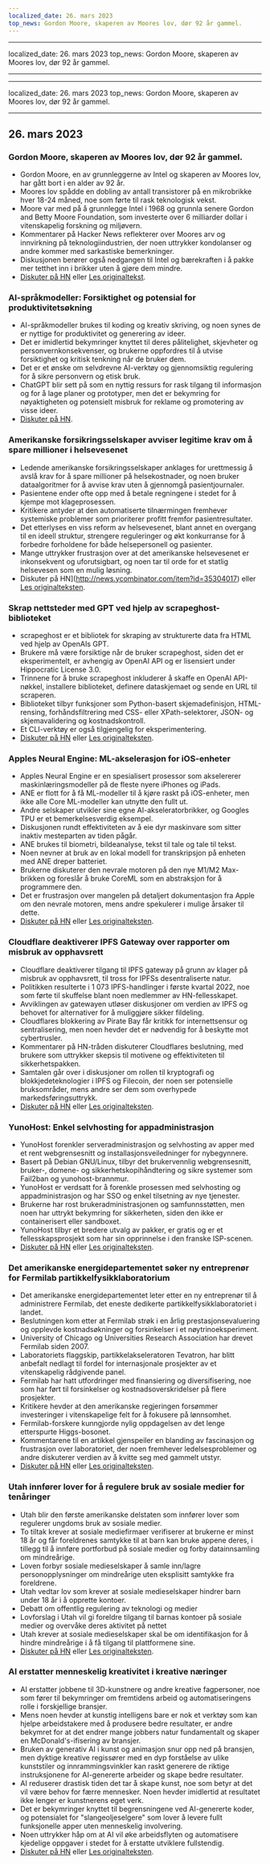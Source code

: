 ```yaml
---
localized_date: 26. mars 2023
top_news: Gordon Moore, skaperen av Moores lov, dør 92 år gammel.
---
```


---

localized_date: 26. mars 2023
top_news: Gordon Moore, skaperen av Moores lov, dør 92 år gammel.

---

---

localized_date: 26. mars 2023
top_news: Gordon Moore, skaperen av Moores lov, dør 92 år gammel.

---



<CallToAction />

<Steps>

## 26. mars 2023

### Gordon Moore, skaperen av Moores lov, dør 92 år gammel.

- Gordon Moore, en av grunnleggerne av Intel og skaperen av Moores lov, har gått bort i en alder av 92 år.
- Moores lov spådde en dobling av antall transistorer på en mikrobrikke hver 18-24 måned, noe som førte til rask teknologisk vekst.
- Moore var med på å grunnlegge Intel i 1968 og grunnla senere Gordon and Betty Moore Foundation, som investerte over 6 milliarder dollar i vitenskapelig forskning og miljøvern.
- Kommentarer på Hacker News reflekterer over Moores arv og innvirkning på teknologiindustrien, der noen uttrykker kondolanser og andre kommer med sarkastiske bemerkninger.
- Diskusjonen berører også nedgangen til Intel og bærekraften i å pakke mer tetthet inn i brikker uten å gjøre dem mindre.
- [Diskuter på HN](http://news.ycombinator.com/item?id=35297420) eller [Les originaltekst](https://www.moore.org/article-detail?newsUrlName=in-memoriam-gordon-moore-1929-2023).

### AI-språkmodeller: Forsiktighet og potensial for produktivitetsøkning

- AI-språkmodeller brukes til koding og kreativ skriving, og noen synes de er nyttige for produktivitet og generering av ideer.
- Det er imidlertid bekymringer knyttet til deres pålitelighet, skjevheter og personvernkonsekvenser, og brukerne oppfordres til å utvise forsiktighet og kritisk tenkning når de bruker dem.
- Det er et ønske om selvdrevne AI-verktøy og gjennomsiktig regulering for å sikre personvern og etisk bruk.
- ChatGPT blir sett på som en nyttig ressurs for rask tilgang til informasjon og for å lage planer og prototyper, men det er bekymring for nøyaktigheten og potensielt misbruk for reklame og promotering av visse ideer.
- [Diskuter på HN](http://news.ycombinator.com/item?id=35299071).

### Amerikanske forsikringsselskaper avviser legitime krav om å spare millioner i helsevesenet

- Ledende amerikanske forsikringsselskaper anklages for urettmessig å avslå krav for å spare millioner på helsekostnader, og noen bruker dataalgoritmer for å avvise krav uten å gjennomgå pasientjournaler.
- Pasientene ender ofte opp med å betale regningene i stedet for å kjempe mot klageprosessen.
- Kritikere antyder at den automatiserte tilnærmingen fremhever systemiske problemer som prioriterer profitt fremfor pasientresultater.
- Det etterlyses en viss reform av helsevesenet, blant annet en overgang til en ideell struktur, strengere reguleringer og økt konkurranse for å forbedre forholdene for både helsepersonell og pasienter.
- Mange uttrykker frustrasjon over at det amerikanske helsevesenet er inkonsekvent og uforutsigbart, og noen tar til orde for et statlig helsevesen som en mulig løsning.
- Diskuter på HN](http://news.ycombinator.com/item?id=35304017) eller [Les originalteksten](https://www.propublica.org/article/cigna-pxdx-medical-health-insurance-rejection-claims).

### Skrap nettsteder med GPT ved hjelp av scrapeghost-biblioteket

- scrapeghost er et bibliotek for skraping av strukturerte data fra HTML ved hjelp av OpenAIs GPT.
- Brukere må være forsiktige når de bruker scrapeghost, siden det er eksperimentelt, er avhengig av OpenAI API og er lisensiert under Hippocratic License 3.0.
- Trinnene for å bruke scrapeghost inkluderer å skaffe en OpenAI API-nøkkel, installere biblioteket, definere dataskjemaet og sende en URL til scraperen.
- Biblioteket tilbyr funksjoner som Python-basert skjemadefinisjon, HTML-rensing, forhåndsfiltrering med CSS- eller XPath-selektorer, JSON- og skjemavalidering og kostnadskontroll.
- Et CLI-verktøy er også tilgjengelig for eksperimentering.
- [Diskuter på HN](http://news.ycombinator.com/item?id=35305655) eller [Les originalteksten](https://jamesturk.github.io/scrapeghost/).

### Apples Neural Engine: ML-akselerasjon for iOS-enheter

- Apples Neural Engine er en spesialisert prosessor som akselererer maskinlæringsmodeller på de fleste nyere iPhones og iPads.
- ANE er flott for å få ML-modeller til å kjøre raskt på iOS-enheter, men ikke alle Core ML-modeller kan utnytte den fullt ut.
- Andre selskaper utvikler sine egne AI-akseleratorbrikker, og Googles TPU er et bemerkelsesverdig eksempel.
- Diskusjonen rundt effektiviteten av å eie dyr maskinvare som sitter inaktiv mesteparten av tiden pågår.
- ANE brukes til biometri, bildeanalyse, tekst til tale og tale til tekst.
- Noen nevner at bruk av en lokal modell for transkripsjon på enheten med ANE dreper batteriet.
- Brukerne diskuterer den nevrale motoren på den nye M1/M2 Max-brikken og foreslår å bruke CoreML som en abstraksjon for å programmere den.
- Det er frustrasjon over mangelen på detaljert dokumentasjon fra Apple om den nevrale motoren, mens andre spekulerer i mulige årsaker til dette.
- [Diskuter på HN](http://news.ycombinator.com/item?id=35301447) eller [Les originalteksten](https://github.com/hollance/neural-engine).

### Cloudflare deaktiverer IPFS Gateway over rapporter om misbruk av opphavsrett

- Cloudflare deaktiverer tilgang til IPFS gateway på grunn av klager på misbruk av opphavsrett, til tross for IPFSs desentraliserte natur.
- Politikken resulterte i 1 073 IPFS-handlinger i første kvartal 2022, noe som førte til skuffelse blant noen medlemmer av HN-fellesskapet.
- Avviklingen av gatewayen utløser diskusjoner om verdien av IPFS og behovet for alternativer for å muliggjøre sikker fildeling.
- Cloudflares blokkering av Pirate Bay får kritikk for internettsensur og sentralisering, men noen hevder det er nødvendig for å beskytte mot cybertrusler.
- Kommentarer på HN-tråden diskuterer Cloudflares beslutning, med brukere som uttrykker skepsis til motivene og effektiviteten til sikkerhetspakken.
- Samtalen går over i diskusjoner om rollen til kryptografi og blokkjedeteknologier i IPFS og Filecoin, der noen ser potensielle bruksområder, mens andre ser dem som overhypede markedsføringsuttrykk.
- [Diskuter på HN](http://news.ycombinator.com/item?id=35300200) eller [Les originalteksten](https://torrentfreak.com/cloudflare-disables-access-to-pirated-content-on-its-ipfs-gateway-230324/).

### YunoHost: Enkel selvhosting for appadministrasjon

- YunoHost forenkler serveradministrasjon og selvhosting av apper med et rent webgrensesnitt og installasjonsveiledninger for nybegynnere.
- Basert på Debian GNU/Linux, tilbyr det brukervennlig webgrensesnitt, bruker-, domene- og sikkerhetskopihåndtering og sikre systemer som Fail2ban og yunohost-brannmur.
- YunoHost er verdsatt for å forenkle prosessen med selvhosting og appadministrasjon og har SSO og enkel tilsetning av nye tjenester.
- Brukerne har rost brukeradministrasjonen og samfunnsstøtten, men noen har uttrykt bekymring for sikkerheten, siden den ikke er containerisert eller sandboxet.
- YunoHost tilbyr et bredere utvalg av pakker, er gratis og er et fellesskapsprosjekt som har sin opprinnelse i den franske ISP-scenen.
- [Diskuter på HN](http://news.ycombinator.com/item?id=35300482) eller [Les originalteksten](https://yunohost.org).

### Det amerikanske energidepartementet søker ny entreprenør for Fermilab partikkelfysikklaboratorium

- Det amerikanske energidepartementet leter etter en ny entreprenør til å administrere Fermilab, det eneste dedikerte partikkelfysikklaboratoriet i landet.
- Beslutningen kom etter at Fermilab strøk i en årlig prestasjonsevaluering og opplevde kostnadsøkninger og forsinkelser i et nøytrinoeksperiment.
- University of Chicago og Universities Research Association har drevet Fermilab siden 2007.
- Laboratoriets flaggskip, partikkelakseleratoren Tevatron, har blitt anbefalt nedlagt til fordel for internasjonale prosjekter av et vitenskapelig rådgivende panel.
- Fermilab har hatt utfordringer med finansiering og diversifisering, noe som har ført til forsinkelser og kostnadsoverskridelser på flere prosjekter.
- Kritikere hevder at den amerikanske regjeringen forsømmer investeringer i vitenskapelige felt for å fokusere på lønnsomhet.
- Fermilab-forskere kunngjorde nylig oppdagelsen av det lenge etterspurte Higgs-bosonet.
- Kommentarene til en artikkel gjenspeiler en blanding av fascinasjon og frustrasjon over laboratoriet, der noen fremhever ledelsesproblemer og andre diskuterer verdien av å kvitte seg med gammelt utstyr.
- [Diskuter på HN](http://news.ycombinator.com/item?id=35303391) eller [Les originalteksten](https://www.science.org/content/article/major-shake-coming-fermilab-troubled-u-s-particle-physics-center).

### Utah innfører lover for å regulere bruk av sosiale medier for tenåringer

- Utah blir den første amerikanske delstaten som innfører lover som regulerer ungdoms bruk av sosiale medier.
- To tiltak krever at sosiale mediefirmaer verifiserer at brukerne er minst 18 år og får foreldrenes samtykke til at barn kan bruke appene deres, i tillegg til å innføre portforbud på sosiale medier og forby datainnsamling om mindreårige.
- Loven forbyr sosiale medieselskaper å samle inn/lagre personopplysninger om mindreårige uten eksplisitt samtykke fra foreldrene.
- Utah vedtar lov som krever at sosiale medieselskaper hindrer barn under 18 år i å opprette kontoer.
- Debatt om offentlig regulering av teknologi og medier
- Lovforslag i Utah vil gi foreldre tilgang til barnas kontoer på sosiale medier og overvåke deres aktivitet på nettet
- Utah krever at sosiale medieselskaper skal be om identifikasjon for å hindre mindreårige i å få tilgang til plattformene sine.
- [Diskuter på HN](http://news.ycombinator.com/item?id=35307647) eller [Les originalteksten](https://www.bbc.com/news/world-us-canada-65060733).

### AI erstatter menneskelig kreativitet i kreative næringer

- AI erstatter jobbene til 3D-kunstnere og andre kreative fagpersoner, noe som fører til bekymringer om fremtidens arbeid og automatiseringens rolle i forskjellige bransjer.
- Mens noen hevder at kunstig intelligens bare er nok et verktøy som kan hjelpe arbeidstakere med å produsere bedre resultater, er andre bekymret for at det endrer mange jobbers natur fundamentalt og skaper en McDonald's-ifisering av bransjer.
- Bruken av generativ AI i kunst og animasjon snur opp ned på bransjen, men dyktige kreative regissører med en dyp forståelse av ulike kunststiler og innrammingsvinkler kan raskt generere de riktige instruksjonene for AI-genererte arbeider og skape bedre resultater.
- AI reduserer drastisk tiden det tar å skape kunst, noe som betyr at det vil være behov for færre mennesker. Noen hevder imidlertid at resultatet ikke lenger er kunstnerens eget verk.
- Det er bekymringer knyttet til begrensningene ved AI-genererte koder, og potensialet for "slangeoljeselgere" som lover å levere fullt funksjonelle apper uten menneskelig involvering.
- Noen uttrykker håp om at AI vil øke arbeidsflyten og automatisere kjedelige oppgaver i stedet for å erstatte utviklere fullstendig.
- [Diskuter på HN](http://news.ycombinator.com/item?id=35308498) eller [Les originalteksten](https://reddit.com/r/blender/comments/121lhfq/i_lost_everything_that_made_me_love_my_job/).

</Steps>

